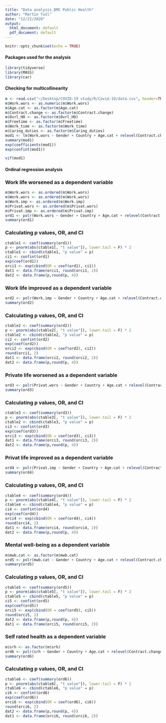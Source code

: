 ```yaml
---
title: "Data analysis_BMC Public Health"
author: "Martin Tušl"
date: "12/22/2020"
output:
  html_document: default
  pdf_document: default
---
```


```r
knitr::opts_chunk$set(echo = TRUE)
```

#### Packages used for the analysis
```r
library(tidyverse)
library(MASS)
library(car)
```

#### Checking for multicollinearity
```r
m <- read.csv("~/Desktop/COVID-19 study/R/Covid-19/data.csv", header=TRUE)
m$Work.wors <- as.numeric(m$Work.wors)
m$Age.cat <- as.factor(m$Age.cat)
m$Contract.change <- as.factor(m$Contract.change)
m$Ovrl_HO <- as.factor(m$Ovrl_HO)
m$Freetime <- as.factor(m$Freetime)
m$Work_time <- as.factor(m$Work_time)
m$Caring_duties <- as.factor(m$Caring_duties)
mod1 <- lm(Work.wors ~ Gender + Country + Age.cat + relevel(Contract.change, ref = "No change") + Liv.situation + relevel(Ovrl_HO, ref = "No HO") + relevel(Freetime, ref = "Unchanged") + relevel(Work_time, ref = "Unchanged") + relevel(Caring_duties, ref = "Unchanged"), data = m)
summary(mod1)
exp(coefficients(mod1))
exp(confint(mod1))

vif(mod1)
```

#### Ordinal regression analysis

### Work life worsened as a dependent variable
```r
m$Work.wors <- as.ordered(m$Work.wors)
m$Work.wors <- as.ordered(m$Work.wors)
m$Work.imp <- as.ordered(m$Work.imp)
m$Privat.wors <- as.ordered(m$Privat.wors)
m$Privat.imp <- as.ordered(m$Privat.imp)
ord1 <- polr(Work.wors ~ Gender + Country + Age.cat + relevel(Contract.change, ref = "No change") + Liv.situation + relevel(Ovrl_HO, ref = "No HO") + relevel(Freetime, ref = "Unchanged") + relevel(Work_time, ref = "Unchanged") + relevel(Caring_duties, ref = "Unchanged"), data = m, Hess = TRUE)
summary(ord1)
```

### Calculating p values, OR, and CI 
```r
ctable1 <- coef(summary(ord1))
p <- pnorm(abs(ctable1[, "t value"]), lower.tail = F) * 2
ctable1 <- cbind(ctable1, "p value" = p)
ci1 <- confint(ord1)
exp(coef(ord1))
orci1 <- exp(cbind(OR = coef(ord1), ci1))
dat1 <- data.frame(orci1, round(orci1, 2))
dat2 <- data.frame(p,round(p, 4))
```

### Work life improved as a dependent variable
```r
ord2 <- polr(Work.imp ~ Gender + Country + Age.cat + relevel(Contract.change, ref = "No change") + Liv.situation + relevel(Ovrl_HO, ref = "No HO") + relevel(Freetime, ref = "Unchanged") + relevel(Work_time, ref = "Unchanged") + relevel(Caring_duties, ref = "Unchanged"), data = m, Hess = TRUE)
summary(ord2)
```

### Calculating p values, OR, and CI 
```r
ctable2 <- coef(summary(ord2))
p <- pnorm(abs(ctable2[, "t value"]), lower.tail = F) * 2
ctable2 <- cbind(ctable2, "p value" = p)
ci2 <- confint(ord2)
exp(coef(ord2))
orci2 <- exp(cbind(OR = coef(ord2), ci2))
round(orci1, 2)
dat1 <- data.frame(orci2, round(orci2, 2))
dat2 <- data.frame(p,round(p, 4))
```

### Private life worsened as a dependent variable
```r
ord3 <- polr(Privat.wors ~ Gender + Country + Age.cat + relevel(Contract.change, ref = "No change") + Liv.situation + relevel(Ovrl_HO, ref = "No HO") + relevel(Freetime, ref = "Unchanged") + relevel(Work_time, ref = "Unchanged") + relevel(Caring_duties, ref = "Unchanged"), data = m, Hess = TRUE)
summary(ord3)
```

### Calculating p values, OR, and CI 
```r
ctable3 <- coef(summary(ord3))
p <- pnorm(abs(ctable3[, "t value"]), lower.tail = F) * 2
ctable2 <- cbind(ctable3, "p value" = p)
ci3 <- confint(ord3)
exp(coef(ord3))
orci3 <- exp(cbind(OR = coef(ord3), ci3))
dat1 <- data.frame(orci3, round(orci3, 2))
dat2 <- data.frame(p,round(p, 4))
```

### Privat life improved as a dependent variable
```r
ord4 <- polr(Privat.imp ~ Gender + Country + Age.cat + relevel(Contract.change, ref = "No change") + Liv.situation + relevel(Ovrl_HO, ref = "No HO") + relevel(Freetime, ref = "Unchanged") + relevel(Work_time, ref = "Unchanged") + relevel(Caring_duties, ref = "Unchanged"), data = m, Hess = TRUE)
summary(ord4)
```

### Calculating p values, OR, and CI
```r
ctable4 <- coef(summary(ord4))
p <- pnorm(abs(ctable4[, "t value"]), lower.tail = F) * 2
ctable4 <- cbind(ctable4, "p value" = p)
ci4 <- confint(ord4)
exp(coef(ord4))
orci4 <- exp(cbind(OR = coef(ord4), ci4))
round(orci4, 2)
dat1 <- data.frame(orci4, round(orci4, 2))
dat2 <- data.frame(p,round(p, 4))
```

### Mental well-being as a dependent variable
```r
m$mwb.cat <- as.factor(m$mwb.cat)
ord5 <- polr(mwb.cat ~ Gender + Country + Age.cat + relevel(Contract.change, ref = "No change") + Liv.situation + relevel(Ovrl_HO, ref = "No HO") + relevel(Freetime, ref = "Unchanged") + relevel(Work_time, ref = "Unchanged") + relevel(Caring_duties, ref = "Unchanged") + Work.wors + Work.imp.3 + Privat.wors.3 + Privat.imp.3, data = m, Hess = TRUE)
summary(ord5)
```

### Calculating p values, OR, and CI
```r
ctable5 <- coef(summary(ord5))
p <- pnorm(abs(ctable5[, "t value"]), lower.tail = F) * 2
ctable5 <- cbind(ctable5, "p value" = p)
ci5 <- confint(ord5)
exp(coef(ord5))
orci5 <- exp(cbind(OR = coef(ord5), ci5))
round(orci5, 2)
dat2 <- data.frame(p,round(p, 4))
dat1 <- data.frame(orci5, round(orci5, 2))
```

### Self rated health as a dependent variable
```r
m$srh <- as.factor(m$srh)
ord6 <- polr(srh ~ Gender + Country + Age.cat + relevel(Contract.change, ref = "No change") + Liv.situation + relevel(Ovrl_HO, ref = "No HO") + relevel(Freetime, ref = "Unchanged") + relevel(Work_time, ref = "Unchanged") + relevel(Caring_duties, ref = "Unchanged") + Work.wors + Work.imp + Privat.wors + Privat.imp, data = m, Hess = TRUE)
summary(ord6)
```

### Calculating p values, OR, and CI
```r
ctable6 <- coef(summary(ord6))
p <- pnorm(abs(ctable6[, "t value"]), lower.tail = F) * 2
ctable6 <- cbind(ctable6, "p value" = p)
ci6 <- confint(ord6)
exp(coef(ord6))
orci6 <- exp(cbind(OR = coef(ord6), ci6))
round(orci6, 2)
dat2 <- data.frame(p,round(p, 4))
dat1 <- data.frame(orci6, round(orci6, 2))
```